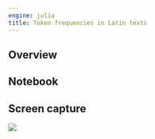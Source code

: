 ```yaml
---
engine: julia
title: Token frequencies in Latin texts
---
```



:::{.callout-caution title="Content TBA"}
:::


## Overview

## Notebook

## Screen capture

![](./zipf.png)